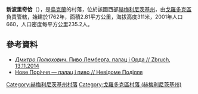 {{coord|49|14|9|N|26|36|4|E|scale:100000|display=title}}

'''新波里奇恰'''（{{lang-uk|Нове Поріччя}}），是[[烏克蘭|烏克蘭]]的村落，位於該國西部[[赫梅利尼茨基州|赫梅利尼茨基州]]，由[[戈羅多克區_(赫梅利尼茨基州)|戈羅多克區]]負責管轄，始建於1762年，面積2.81平方公里，海拔高度311米，2001年人口660，人口密度每平方公里235.2人。

==參考資料==
* [http://zbruc.eu/node/29137 ''Дмитро Полюхович''. Пиво Лемберґа, палац і Орда // Zbruch, 13.11.2014] {{Wayback|url=http://zbruc.eu/node/29137 |date=20201231154600 }}
* [http://gorodok-region.narod.ru/muzei.html Нове Поріччя — палац і пиво // Невідоме Поділля] {{Wayback|url=http://gorodok-region.narod.ru/muzei.html |date=20210120120846 }}

{{DEFAULTSORT:Нове Поріччя}}
[[Category:赫梅利尼茨基州村落|Category:赫梅利尼茨基州村落]]
[[Category:戈羅多克區村落_(赫梅利尼茨基州)|Category:戈羅多克區村落 (赫梅利尼茨基州)]]


{{Khmelnytskyi-geo-stub}}
